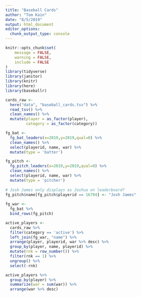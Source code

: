 ```yaml
---
title: "Baseball Cards"
author: "Tom Kain"
date: "8/5/2019"
output: html_document
editor_options: 
  chunk_output_type: console
---
```


```r
knitr::opts_chunk$set(
	message = FALSE,
	warning = FALSE,
	include = FALSE
)
library(tidyverse)
library(janitor)
library(knitr)
library(here)
library(baseballr)
```

```r
cards_raw <-
  here("data", "baseball_cards.tsv") %>% 
  read_tsv() %>% 
  clean_names() %>% 
  mutate(player = as_factor(player),
         category = as_factor(category))
```

```r
fg_bat <-
  fg_bat_leaders(x=2019,y=2019,qual=0) %>% 
  clean_names() %>% 
  select(playerid, name, war) %>% 
  mutate(type = 'batter')

fg_pitch <-
  fg_pitch_leaders(x=2019,y=2019,qual=0) %>% 
  clean_names() %>% 
  select(playerid, name, war) %>% 
  mutate(type = 'pitcher')
  
# Josh James only displays as Joshua on leaderboard?
fg_pitch$name[fg_pitch$playerid == 16794] <- "Josh James"
  
fg_war <-
  fg_bat %>% 
  bind_rows(fg_pitch)
```

```r
active_players <-
  cards_raw %>% 
  filter(category == 'active') %>% 
  left_join(fg_war, "name") %>% 
  arrange(player, playerid, war %>% desc) %>% 
  group_by(player, name, playerid) %>% 
  mutate(rnk = row_number()) %>% 
  filter(rnk == 1) %>% 
  ungroup() %>% 
  select(-rnk)

active_players %>% 
  group_by(player) %>% 
  summarize(war = sum(war)) %>% 
  arrange(war %>% desc)
```
